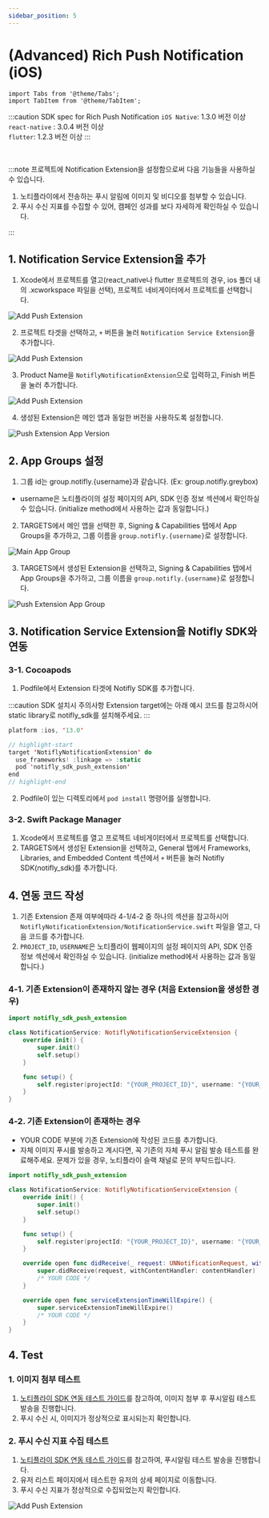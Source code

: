 ```yaml
---
sidebar_position: 5
---
```


# (Advanced) Rich Push Notification (iOS)

```mdx-code-block
import Tabs from '@theme/Tabs';
import TabItem from '@theme/TabItem';
```

:::caution SDK spec for Rich Push Notification
`iOS Native`: 1.3.0 버전 이상<br/>
`react-native` : 3.0.4 버전 이상<br/>
`flutter`: 1.2.3 버전 이상
:::

<br />

:::note 프로젝트에 Notification Extension을 설정함으로써 다음 기능들을 사용하실 수 있습니다.

1. 노티플라이에서 전송하는 푸시 알림에 이미지 및 비디오를 첨부할 수 있습니다.<br/>
2. 푸시 수신 지표를 수집할 수 있어, 캠페인 성과를 보다 자세하게 확인하실 수 있습니다.

:::

## 1. Notification Service Extension을 추가

1. Xcode에서 프로젝트를 열고(react_native나 flutter 프로젝트의 경우, ios 폴더 내의 .xcworkspace 파일을 선택), 프로젝트 네비게이터에서 프로젝트를 선택합니다.

![Add Push Extension](../image/ios_push_extension_open_project_navigator.png)

2. 프로젝트 타겟을 선택하고, `+` 버튼을 눌러 `Notification Service Extension`을 추가합니다.

![Add Push Extension](../image/ios_push_extension_create_extension_target.png)

3. Product Name을 `NotiflyNotificationExtension`으로 입력하고, Finish 버튼을 눌러 추가합니다.

![Add Push Extension](../image/ios_generate_push_extension.png)

4. 생성된 Extension은 메인 앱과 동일한 버전을 사용하도록 설정합니다.

![Push Extension App Version](../image/ios_push_extension_version.png)

## 2. App Groups 설정

1. 그룹 id는 group.notifly.{username}과 같습니다. (Ex: group.notifly.greybox)

- username은 노티플라이의 설정 페이지의 API, SDK 인증 정보 섹션에서 확인하실 수 있습니다. (initialize method에서 사용하는 값과 동일합니다.)

2. TARGETS에서 메인 앱을 선택한 후, Signing & Capabilities 탭에서 App Groups을 추가하고, 그룹 이름을 `group.notifly.{username}`로 설정합니다.

![Main App Group](../image/ios_push_extension_app_group1.png)

3. TARGETS에서 생성된 Extension을 선택하고, Signing & Capabilities 탭에서 App Groups을 추가하고, 그룹 이름을 `group.notifly.{username}`로 설정합니다.

![Push Extension App Group](../image/ios_push_extension_app_group2.png)

## 3. Notification Service Extension을 Notifly SDK와 연동

### 3-1. Cocoapods

1. Podfile에서 Extension 타겟에 Notifly SDK를 추가합니다.

:::caution SDK 설치시 주의사항
Extension target에는 아래 예시 코드를 참고하시어 static library로 notifly_sdk를 설치해주세요.
:::

<Tabs>
<TabItem value="PodFile" label="Podfile">

```swift title="Podfile (root)"
platform :ios, '13.0'

// highlight-start
target 'NotiflyNotificationExtension' do
  use_frameworks! :linkage => :static
  pod 'notifly_sdk_push_extension'
end
// highlight-end
```

</TabItem>
</Tabs>

2. Podfile이 있는 디렉토리에서 `pod install` 명령어를 실행합니다.

### 3-2. Swift Package Manager

1. Xcode에서 프로젝트를 열고 프로젝트 네비게이터에서 프로젝트를 선택합니다.
2. TARGETS에서 생성된 Extension을 선택하고, General 탭에서 Frameworks, Libraries, and Embedded Content 섹션에서 `+` 버튼을 눌러 Notifly SDK(notifly_sdk)를 추가합니다.

## 4. 연동 코드 작성

1. 기존 Extension 존재 여부에따라 4-1/4-2 중 하나의 섹션을 참고하시어 `NotiflyNotificationExtension/NotificationService.swift` 파일을 열고, 다음 코드를 추가합니다.
2. `PROJECT_ID`, `USERNAME`은 노티플라이 웹페이지의 설정 페이지의 API, SDK 인증 정보 섹션에서 확인하실 수 있습니다. (initialize method에서 사용하는 값과 동일합니다.)

### 4-1. 기존 Extension이 존재하지 않는 경우 (처음 Extension을 생성한 경우)

<Tabs>
<TabItem value="NotiflyNotificationExtension/NotificationService.swift" label="NotificationService.swift">

```swift title="NotiflyNotificationExtension/NotificationService.swift"
import notifly_sdk_push_extension

class NotificationService: NotiflyNotificationServiceExtension {
    override init() {
        super.init()
        self.setup()
    }

    func setup() {
        self.register(projectId: "{YOUR_PROJECT_ID}", username: "{YOUR_USERNAME}")
    }
}

```

</TabItem>
</Tabs>

### 4-2. 기존 Extension이 존재하는 경우

- YOUR CODE 부분에 기존 Extension에 작성된 코드를 추가합니다.
- 자체 이미지 푸시를 발송하고 계시다면, 꼭 기존의 자체 푸시 알림 발송 테스트를 완료해주세요. 문제가 있을 경우, 노티플라이 슬랙 채널로 문의 부탁드립니다.

<Tabs>
<TabItem value="NotiflyNotificationExtension/NotificationService.swift" label="NotificationService.swift">

```swift title="NotiflyNotificationExtension/NotificationService.swift"
import notifly_sdk_push_extension

class NotificationService: NotiflyNotificationServiceExtension {
    override init() {
        super.init()
        self.setup()
    }

    func setup() {
        self.register(projectId: "{YOUR_PROJECT_ID}", username: "{YOUR_USERNAME}")
    }

    override open func didReceive(_ request: UNNotificationRequest, withContentHandler contentHandler: @escaping (UNNotificationContent) -> Void) {
        super.didReceive(request, withContentHandler: contentHandler)
        /* YOUR CODE */
    }

    override open func serviceExtensionTimeWillExpire() {
        super.serviceExtensionTimeWillExpire()
        /* YOUR CODE */
    }
}

```

</TabItem>
</Tabs>

## 4. Test

### 1. 이미지 첨부 테스트

1. [노티플라이 SDK 연동 테스트 가이드](/developer-guide/client-sdk/sdk_test)를 참고하여, 이미지 첨부 후 푸시알림 테스트 발송을 진행합니다.<br/>
2. 푸시 수신 시, 이미지가 정상적으로 표시되는지 확인합니다.

### 2. 푸시 수신 지표 수집 테스트

1. [노티플라이 SDK 연동 테스트 가이드](/developer-guide/client-sdk/sdk_test)를 참고하여, 푸시알림 테스트 발송을 진행합니다.<br/>
2. 유저 리스트 페이지에서 테스트한 유저의 상세 페이지로 이동합니다.<br/>
3. 푸시 수신 지표가 정상적으로 수집되었는지 확인합니다.

![Add Push Extension](../image/ios_push_delivered.png)
